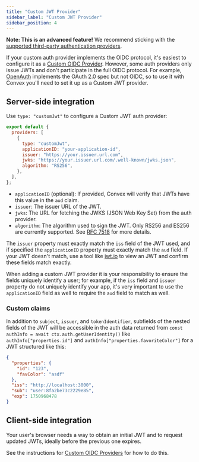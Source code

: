 ```yaml
---
title: "Custom JWT Provider"
sidebar_label: "Custom JWT Provider"
sidebar_position: 4
---
```


**Note: This is an advanced feature!** We recommend sticking with the
[supported third-party authentication providers](/auth.mdx).

If your custom auth provider implements the OIDC protocol, it's easiest to
configure it as a [Custom OIDC Provider](/auth/advanced/custom-auth). However,
some auth providers only issue JWTs and don't participate in the full OIDC
protocol. For example, [OpenAuth](https://openauth.js.org/) implements the OAuth
2.0 spec but not OIDC, so to use it with Convex you'll need to set it up as a
Custom JWT provider.

## Server-side integration

Use `type: "customJwt"` to configure a Custom JWT auth provider:

```js noDialect title="convex/auth.config.js"
export default {
  providers: [
    {
      type: "customJwt",
      applicationID: "your-application-id",
      issuer: "https://your.issuer.url.com",
      jwks: "https://your.issuer.url.com/.well-known/jwks.json",
      algorithm: "RS256",
    },
  ],
};
```

- `applicationID` (optional): If provided, Convex will verify that JWTs have
  this value in the `aud` claim.
- `issuer`: The issuer URL of the JWT.
- `jwks`: The URL for fetching the JWKS (JSON Web Key Set) from the auth
  provider.
- `algorithm`: The algorithm used to sign the JWT. Only RS256 and ES256 are
  currently supported. See
  [RFC 7518](https://datatracker.ietf.org/doc/html/rfc7518#section-3.1) for more
  details.

The `issuer` property must exactly match the `iss` field of the JWT used, and if
specified the `applicationID` property must exactly match the `aud` field. If
your JWT doesn't match, use a tool like [jwt.io](https://jwt.io/) to view an JWT
and confirm these fields match exactly.

When adding a custom JWT provider it is your responsibility to ensure the fields
uniquely identify a user; for example, if the `iss` field and `issuer` property
do not uniquely identify your app, it's very important to use the
`applicationID` field as well to require the `aud` field to match as well.

### Custom claims

In addition to `subject`, `issuer`, and `tokenIdentifier`, subfields of the
nested fields of the JWT will be accessible in the auth data returned from
`const authInfo = await ctx.auth.getUserIdentity()` like
`authInfo["properties.id"]` and `authInfo["properties.favoriteColor"]` for a JWT
structured like this:

```json
{
  "properties": {
    "id": "123",
    "favColor": "asdf"
  },
  "iss": "http://localhost:3000",
  "sub": "user:8fa2be73c2229e85",
  "exp": 1750968478
}
```

## Client-side integration

Your user's browser needs a way to obtain an initial JWT and to request updated
JWTs, ideally before the previous one expires.

See the instructions for
[Custom OIDC Providers](/auth/advanced/custom-auth#client-side-integration) for
how to do this.
